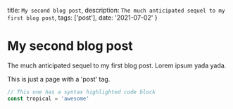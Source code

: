   title: `My second blog post`,
  description: `The much anticipated sequel to my first blog post`,
  tags: ['post'],
  date: '2021-07-02'
}

# My second blog post

The much anticipated sequel to my first blog post. Lorem ipsum yada yada.

This is just a page with a 'post' tag.

```js
// This one has a syntax highlighted code block
const tropical = 'awesome'
```
